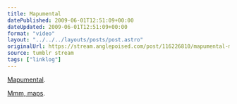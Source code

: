 ```yaml
---
title: Mapumental
datePublished: 2009-06-01T12:51:09+00:00
dateUpdated: 2009-06-01T12:51:09+00:00
format: "video"
layout: "../../../layouts/posts/post.astro"
originalUrl: https://stream.anglepoised.com/post/116226810/mapumental-mmm-maps
source: tumblr stream
tags: ["linklog"]
---
```



<YouTube id="https://www.youtube.com/watch?v=vVZkHuomqfM" />

[Mapumental][1].

[Mmm, maps][2].

[1]: https://www.youtube.com/watch?v=vVZkHuomqfM
[2]: http://www.mysociety.org/2009/06/01/say-hello-to-mapumental/
